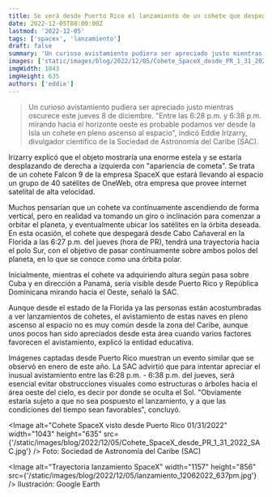 ```yaml
---
title: Se verá desde Puerto Rico el lanzamiento de un cohete que despegará desde la Florida
date: 2022-12-05T08:00:00Z
lastmod: '2022-12-05'
tags: ['spacex', 'lanzamiento']
draft: false
summary: 'Un curioso avistamiento pudiera ser apreciado justo mientras oscurece este jueves 8 de diciembre. "Entre las 6:28 p.m. y 6:38 p.m. mirando hacia el horizonte oeste es probable podamos ver desde la Isla un cohete en pleno ascenso al espacio", indicó Eddie Irizarry.'
images: ['static/images/blog/2022/12/05/Cohete_SpaceX_desde_PR_1_31_2022_SAC.jpg']
imgWidth: 1043
imgHeight: 635
authors: ['eddie']
---
```


> Un curioso avistamiento pudiera ser apreciado justo mientras oscurece este jueves 8 de diciembre. "Entre las 6:28 p.m. y 6:38 p.m. mirando hacia el horizonte oeste es probable podamos ver desde la Isla un cohete en pleno ascenso al espacio", indicó Eddie Irizarry, divulgador científico de la Sociedad de Astronomía del Caribe (SAC).

Irizarry explicó que el objeto mostraría una enorme estela y se estaría desplazando de derecha a izquierda con "apariencia de cometa". Se trata de un cohete Falcon 9 de la empresa SpaceX que estará llevando al espacio un grupo de 40 satélites de OneWeb, otra empresa que provee internet satelital de alta velocidad.

Muchos pensarían que un cohete va contínuamente ascendiendo de forma vertical, pero en realidad va tomando un giro o inclinación para comenzar a orbitar el planeta, y eventualmente ubicar los satélites en la órbita deseada. En esta ocasión, el cohete que despegará desde Cabo Cañaveral en la Florida a las 6:27 p.m. del jueves (hora de PR), tendrá una trayectoria hacia el polo Sur, con el objetivo de pasar contínuamente sobre ambos polos del planeta, en lo que se conoce como una órbita polar.

Inicialmente, mientras el cohete va adquiriendo altura según pasa sobre Cuba y en dirección a Panamá, sería visible desde Puerto Rico y República Dominicana mirando hacia el Oeste, señaló la SAC.

Aunque desde el estado de la Florida ya las personas están acostumbradas a ver lanzamientos de cohetes, el avistamiento de estas naves en pleno ascenso al espacio no es muy común desde la zona del Caribe, aunque unos pocos han sido apreciados desde esta área cuando varios factores favorecen el avistamiento, explicó la entidad educativa.

Imágenes captadas desde Puerto Rico muestran un evento similar que se observó en enero de este año. La SAC advirtió que para intentar apreciar el inusual avistamiento entre las 6:28 p.m. - 6:38 p.m. del jueves, será esencial evitar obstrucciones visuales como estructuras o árboles hacia el área oeste del cielo, es decir por donde se oculta el Sol. "Obviamente estaría sujeto a que no sea pospuesto el lanzamiento, y a que las condiciones del tiempo sean favorables", concluyó.

<Image
  alt="Cohete SpaceX visto desde Puerto Rico 01/31/2022"
  width="1043"
  height="635"
  src={'/static/images/blog/2022/12/05/Cohete_SpaceX_desde_PR_1_31_2022_SAC.jpg'}
/>
<ImageCaption>Foto: Sociedad de Astronomía del Caribe (SAC)</ImageCaption>

<Image
  alt="Trayectoria lanzamiento SpaceX"
  width="1157"
  height="856"
  src={'/static/images/blog/2022/12/05/lanzamiento_12062022_637pm.jpg'}
/>
<ImageCaption>Ilustración: Google Earth</ImageCaption>
